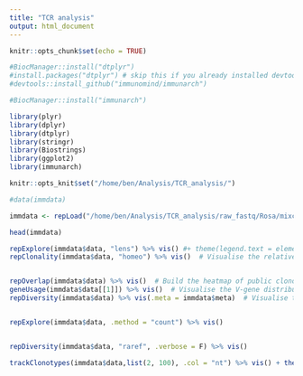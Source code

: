 ```yaml
---
title: "TCR analysis"
output: html_document
---
```


```r
knitr::opts_chunk$set(echo = TRUE)

#BiocManager::install("dtplyr")
#install.packages("dtplyr") # skip this if you already installed devtools
#devtools::install_github("immunomind/immunarch")

#BiocManager::install("immunarch")

library(plyr)
library(dplyr)
library(dtplyr)
library(stringr)
library(Biostrings)
library(ggplot2)
library(immunarch)

knitr::opts_knit$set("/home/ben/Analysis/TCR_analysis/")

```


```r

#data(immdata)

immdata <- repLoad("/home/ben/Analysis/TCR_analysis/raw_fastq/Rosa/mixcr_output/11/")  # Replace it with the path to your data. Immunarch automatically detects the file format.

head(immdata)
```


```r

repExplore(immdata$data, "lens") %>% vis() #+ theme(legend.text = element_blank())  # Visualise the length distribution of CDR3
repClonality(immdata$data, "homeo") %>% vis()  # Visualise the relative abundance of clonotypes


repOverlap(immdata$data) %>% vis()  # Build the heatmap of public clonotypes shared between repertoires
geneUsage(immdata$data[[1]]) %>% vis()  # Visualise the V-gene distribution for the first repertoire
repDiversity(immdata$data) %>% vis(.meta = immdata$meta)  # Visualise the Chao1 diversity of repertoires, grouped by the patient status


repExplore(immdata$data, .method = "count") %>% vis()


repDiversity(immdata$data, "raref", .verbose = F) %>% vis()

trackClonotypes(immdata$data,list(2, 100), .col = "nt") %>% vis() + theme(legend.text = element_blank())


```




